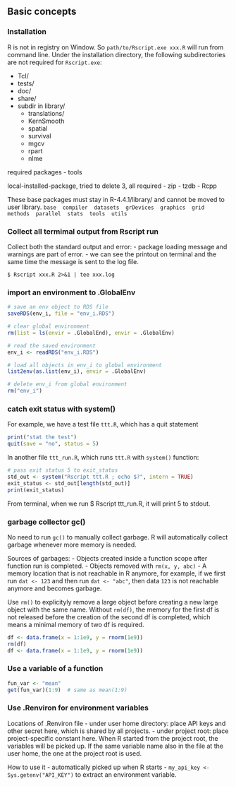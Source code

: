 ## Basic concepts

### Installation

R is not in registry on Window. So `path/to/Rscript.exe xxx.R` will run from command line. Under the installation directory, the following subdirectories are not required for `Rscript.exe`:

- Tcl/
- tests/
- doc/
- share/
- subdir in library/
  - translations/
  - KernSmooth
  - spatial
  - survival
  - mgcv
  - rpart
  - nlme

required packages
- tools

local-installed-package, tried to delete 3, all required
- zip
- tzdb
- Rcpp

These base packages must stay in R-4.4.1/library/ and cannot be moved to user library.
`base  compiler  datasets  grDevices  graphics  grid  methods  parallel  stats  tools  utils`


### Collect all termimal output from Rscript run
Collect both the standard output and error:
- package loading message and warnings are part of error.
- we can see the printout on terminal and the same time the message is sent to the log file.

`$ Rscript xxx.R 2>&1 | tee xxx.log`


### import an environment to .GlobalEnv

```r
# save an env object to RDS file
saveRDS(env_i, file = "env_i.RDS")

# clear global environment
rm(list = ls(envir = .GlobalEnd), envir = .GlobalEnv)

# read the saved environment
env_i <- readRDS("env_i.RDS")

# load all objects in env_i to global environment
list2env(as.list(env_i), envir = .GlobalEnv)

# delete env_i from global environment
rm("env_i")
```

### catch exit status with system()

For example, we have a test file `ttt.R`, which has a quit statement
```r
print("stat the test")
quit(save = "no", status = 5) 
```
In another file `ttt_run.R`, which runs `ttt.R` with `system()` function:
```r
# pass exit status 5 to exit_status
std_out <- system("Rscript ttt.R ; echo $?", intern = TRUE)
exit_status <- std_out[length(std_out)]
print(exit_status)
```
From terminal, when we run $ Rscript ttt_run.R, it will print 5 to stdout.


### garbage collector gc()
No need to run `gc()` to manually collect garbage. R will automatically collect garbage whenever more memory is needed.

Sources of garbages:
- Objects created inside a function scope after function run is completed.
- Objects removed with `rm(x, y, abc)`
- A memory location that is not reachable in R anymore, for example, if we first run `dat <- 123` and then run `dat <- "abc"`, then data `123` is not reachable anymore and becomes garbage.
  
Use `rm()` to explicityly remove a large object before creating a new large object with the same name. Without `rm(df)`, the memory for the first df is not released before the creation of the second df is completed, which means a minimal memory of two df is required.
```r
df <- data.frame(x = 1:1e9, y = rnorm(1e9))
rm(df)
df <- data.frame(x = 1:1e9, y = rnorm(1e9))
```



### Use a variable of a function

```r
fun_var <- "mean"
get(fun_var)(1:9)  # same as mean(1:9)
```


### Use .Renviron for environment variables

Locations of .Renviron file
- under user home directory: place API keys and other secret here, which is shared by all projects.
- under project root: place project-specific constant here. When R started from the project root, the variables will be picked up. If the same variable name also in the file at the user home, the one at the project root is used.

How to use it
- automatically picked up when R starts
- `my_api_key <- Sys.getenv("API_KEY")` to extract an environment variable.

